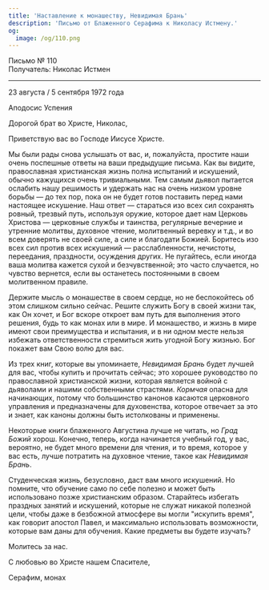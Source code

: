 ```yaml
---
title: 'Наставление к монашеству, Невидимая Брань'
description: 'Письмо от Блаженного Серафима к Николасу Истмену.'
og:
  image: /og/110.png
---
```


<div style={{textAlign:'right', fontFamily:'monospace'}}>Письмо № 110</div>
<div style={{textAlign:'left', fontFamily:'monospace'}}>Получатель: Николас Истмен</div>

---

23 августа / 5 сентября 1972 года

Аподосис Успения

Дорогой брат во Христе, Николас,

Приветствую вас во Господе Иисусе Христе.

Мы были рады снова услышать от вас, и, пожалуйста, простите наши очень поспешные ответы на ваши предыдущие письма. Как вы видите, православная христианская жизнь полна испытаний и искушений, обычно кажущихся очень тривиальными. Тем самым дьявол пытается ослабить нашу решимость и удержать нас на очень низком уровне борьбы — до тех пор, пока он не будет готов поставить перед нами настоящее искушение. Наш ответ — стараться изо всех сил сохранять ровный, трезвый путь, используя оружие, которое дает нам Церковь Христова — церковные службы и таинства, регулярные вечерние и утренние молитвы, духовное чтение, молитвенный веревку и т.д., и во всем доверять не своей силе, а силе и благодати Божией. Боритесь изо всех сил против всех искушений — расслабленности, нечистоты, переедания, праздности, осуждения других. Не пугайтесь, если иногда ваша молитва кажется сухой и безчувственной; это часто случается, но чувство вернется, если вы останетесь постоянными в своем молитвенном правиле.

Держите мысль о монашестве в своем сердце, но не беспокойтесь об этом слишком сильно сейчас. Решите служить Богу в своей жизни так, как Он хочет, и Бог вскоре откроет вам путь для выполнения этого решения, будь то как монах или в мире. И монашество, и жизнь в мире имеют свои преимущества и испытания, и в ни одном месте нельзя избежать ответственности стремиться жить угодной Богу жизнью. Бог покажет вам Свою волю для вас.

Из трех книг, которые вы упоминаете, *Невидимая Брань* будет лучшей для вас, чтобы купить и прочитать сейчас; это хорошее руководство по православной христианской жизни, которая является войной с дьяволами и нашими собственными страстями. *Кормчая* опасна для начинающих, потому что большинство канонов касаются церковного управления и предназначены для духовенства, которое отвечает за это и знает, как каноны должны быть истолкованы и применены.

Некоторые книги блаженного Августина лучше не читать, но *Град Божий* хорош. Конечно, теперь, когда начинается учебный год, у вас, вероятно, не будет много времени для чтения, и то время, которое у вас есть, лучше потратить на духовное чтение, такое как *Невидимая Брань*.

Студенческая жизнь, безусловно, даст вам много искушений. Но помните, что обучение само по себе полезно и может быть использовано позже христианским образом. Старайтесь избегать праздных занятий и искушений, которые не служат никакой полезной цели, чтобы даже в безбожной атмосфере вы могли "искупить время", как говорит апостол Павел, и максимально использовать возможности, которые вам даны для обучения. Какие предметы вы будете изучать?

Молитесь за нас.

С любовью во Христе нашем Спасителе,

Серафим, монах
